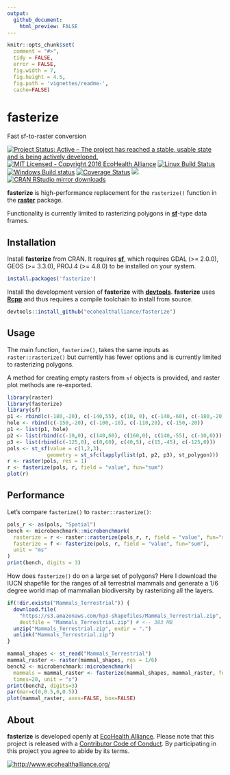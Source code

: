 ```yaml
---
output: 
  github_document:
    html_preview: FALSE
---
```


```r
knitr::opts_chunk$set(
  comment = "#>",
  tidy = FALSE,
  error = FALSE,
  fig.width = 7,
  fig.height = 4.5,
  fig.path = 'vignettes/readme-',
  cache=FALSE)
```

# fasterize

Fast sf-to-raster conversion

[![Project Status: Active – The project has reached a stable, usable state and is being actively developed.](http://www.repostatus.org/badges/latest/active.svg)](http://www.repostatus.org/#active)
[![MIT Licensed - Copyright 2016 EcoHealth Alliance](https://img.shields.io/badge/license-MIT-blue.svg)](https://badges.mit-license.org/)
[![Linux Build Status](https://travis-ci.org/ecohealthalliance/fasterize.svg?branch=master)](https://travis-ci.org/ecohealthalliance/fasterize)
[![Windows Build status](https://ci.appveyor.com/api/projects/status/3n59bs19ovex5d1t?svg=true)](https://ci.appveyor.com/project/NoamRoss/fasterize-7kxl2)
[![Coverage Status](https://codecov.io/gh/ecohealthalliance/fasterize/branch/master/graph/badge.svg)](https://codecov.io/gh/ecohealthalliance/fasterize)
[![](http://www.r-pkg.org/badges/version/fasterize)](http://www.r-pkg.org/pkg/fasterize)
[![CRAN RStudio mirror downloads](http://cranlogs.r-pkg.org/badges/fasterize)](http://www.r-pkg.org/pkg/fasterize)

**fasterize** is high-performance replacement for the `rasterize()` function
in the [**raster**]() package.

Functionality is currently limited to rasterizing polygons in [**sf**](https::/cran.r-project.org/pakcage=sf)-type
data frames.

## Installation

Install **fasterize** from CRAN.  It requires [**sf**](https::/cran.r-project.org/pakcage=sf), which requires GDAL (>= 2.0.0), GEOS (>= 3.3.0), PROJ.4 (>= 4.8.0) to be installed on your system.

```r
install.packages('fasterize')
```

Install the development version of **fasterize** with [**devtools**](https::/cran.r-project.org/pakcage=devtools). **fasterize** uses [**Rcpp**](https::/cran.r-project.org/pakcage=Rcpp) and thus requires a compile toolchain to install from source.

```r
devtools::install_github("ecohealthalliance/fasterize")
```

## Usage

The main function, `fasterize()`, takes the same inputs as `raster::rasterize()` but currently has fewer options and is 
currently limited to rasterizing polygons.

A method for creating empty rasters from `sf` objects is provided, and raster plot methods are re-exported.

```r
library(raster)
library(fasterize)
library(sf)
p1 <- rbind(c(-180,-20), c(-140,55), c(10, 0), c(-140,-60), c(-180,-20))
hole <- rbind(c(-150,-20), c(-100,-10), c(-110,20), c(-150,-20))
p1 <- list(p1, hole)
p2 <- list(rbind(c(-10,0), c(140,60), c(160,0), c(140,-55), c(-10,0)))
p3 <- list(rbind(c(-125,0), c(0,60), c(40,5), c(15,-45), c(-125,0)))
pols <- st_sf(value = c(1,2,3),
             geometry = st_sfc(lapply(list(p1, p2, p3), st_polygon)))
r <- raster(pols, res = 1)
r <- fasterize(pols, r, field = "value", fun="sum")
plot(r)
```

## Performance

Let's compare `fasterize()` to `raster::rasterize()`:

```r
pols_r <- as(pols, "Spatial")
bench <- microbenchmark::microbenchmark(
  rasterize = r <- raster::rasterize(pols_r, r, field = "value", fun="sum"),
  fasterize = f <- fasterize(pols, r, field = "value", fun="sum"),
  unit = "ms"
)
print(bench, digits = 3)
```

How does `fasterize()` do on a large set of polygons? Here I download the IUCN shapefile for the ranges of all terrestrial mammals and generate
a 1/6 degree world map of mammalian biodiversity by rasterizing all the layers.

```r
if(!dir.exists("Mammals_Terrestrial")) {
  download.file(
    "https://s3.amazonaws.com/hp3-shapefiles/Mammals_Terrestrial.zip",
    destfile = "Mammals_Terrestrial.zip") # <-- 383 MB
  unzip("Mammals_Terrestrial.zip", exdir = ".")
  unlink("Mammals_Terrestrial.zip")
}
```

```r
mammal_shapes <- st_read("Mammals_Terrestrial")
mammal_raster <- raster(mammal_shapes, res = 1/6)
bench2 <- microbenchmark::microbenchmark(
  mammals = mammal_raster <- fasterize(mammal_shapes, mammal_raster, fun="sum"),
  times=20, unit = "s")
print(bench2, digits=3)
par(mar=c(0,0.5,0,0.5))
plot(mammal_raster, axes=FALSE, box=FALSE)
```

## About

**fasterize** is developed openly at [EcoHealth Alliance](https://github.com/ecohealthalliance).
Please note that this project is released with a [Contributor Code of Conduct](CODE_OF_CONDUCT.md). By participating in this project you agree to abide by its terms.

[![http://www.ecohealthalliance.org/](vignettes/eha-footer.png)](http://www.ecohealthalliance.org/)
